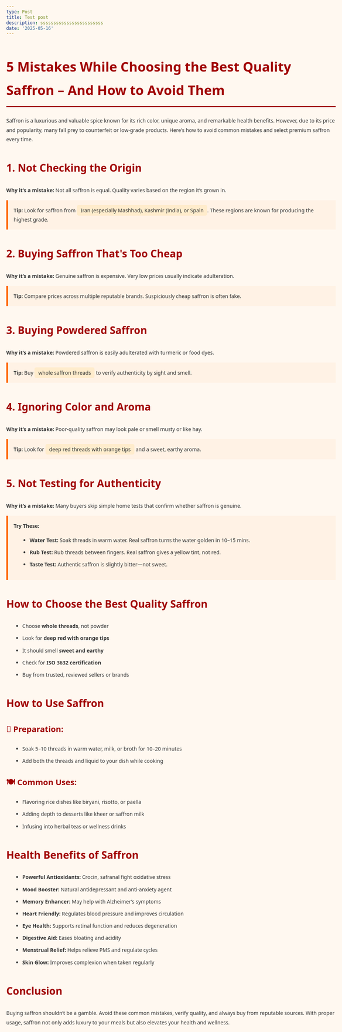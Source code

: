```yaml
---
type: Post
title: Test post
description: ssssssssssssssssssssssss
date: '2025-05-16'
---
```

<!DOCTYPE html><html lang="en"><head>  <meta charset="UTF-8">  <meta name="viewport" content="width=device-width, initial-scale=1">  <title>5 Mistakes While Choosing the Best Quality Saffron</title>  <style>    body {      font-family: 'Segoe UI', Tahoma, Geneva, Verdana, sans-serif;      line-height: 1.8;      background-color: #fff8f0;      color: #333;      padding: 30px;      max-width: 900px;      margin: auto;    }    h1, h2, h3 {      color: #a10000;    }    h1 {      font-size: 36px;      border-bottom: 3px solid #a10000;      padding-bottom: 10px;    }    h2 {      margin-top: 40px;      font-size: 28px;    }    h3 {      margin-top: 25px;      font-size: 22px;    }    p {      margin-bottom: 15px;    }    .tip {      background-color: #fff2e5;      padding: 15px;      border-left: 5px solid #ff6600;      margin: 15px 0;    }    ul {      margin-left: 20px;    }    ul li {      margin-bottom: 8px;    }    .highlight {      background-color: #ffeccc;      padding: 5px 10px;      border-radius: 5px;    }  </style></head><body>  <h1>5 Mistakes While Choosing the Best Quality Saffron – And How to Avoid Them</h1>  <p>Saffron is a luxurious and valuable spice known for its rich color, unique aroma, and remarkable health benefits. However, due to its price and popularity, many fall prey to counterfeit or low-grade products. Here's how to avoid common mistakes and select premium saffron every time.</p>  <h2>1. Not Checking the Origin</h2>  <p><strong>Why it’s a mistake:</strong> Not all saffron is equal. Quality varies based on the region it’s grown in.</p>  <div class="tip">    <strong>Tip:</strong> Look for saffron from <span class="highlight">Iran (especially Mashhad), Kashmir (India), or Spain</span>. These regions are known for producing the highest grade.  </div>  <h2>2. Buying Saffron That's Too Cheap</h2>  <p><strong>Why it’s a mistake:</strong> Genuine saffron is expensive. Very low prices usually indicate adulteration.</p>  <div class="tip">    <strong>Tip:</strong> Compare prices across multiple reputable brands. Suspiciously cheap saffron is often fake.  </div>  <h2>3. Buying Powdered Saffron</h2>  <p><strong>Why it’s a mistake:</strong> Powdered saffron is easily adulterated with turmeric or food dyes.</p>  <div class="tip">    <strong>Tip:</strong> Buy <span class="highlight">whole saffron threads</span> to verify authenticity by sight and smell.  </div>  <h2>4. Ignoring Color and Aroma</h2>  <p><strong>Why it’s a mistake:</strong> Poor-quality saffron may look pale or smell musty or like hay.</p>  <div class="tip">    <strong>Tip:</strong> Look for <span class="highlight">deep red threads with orange tips</span> and a sweet, earthy aroma.  </div>  <h2>5. Not Testing for Authenticity</h2>  <p><strong>Why it’s a mistake:</strong> Many buyers skip simple home tests that confirm whether saffron is genuine.</p>  <div class="tip">    <strong>Try These:</strong>    <ul>      <li><strong>Water Test:</strong> Soak threads in warm water. Real saffron turns the water golden in 10–15 mins.</li>      <li><strong>Rub Test:</strong> Rub threads between fingers. Real saffron gives a yellow tint, not red.</li>      <li><strong>Taste Test:</strong> Authentic saffron is slightly bitter—not sweet.</li>    </ul>  </div>  <h2>How to Choose the Best Quality Saffron</h2>  <ul>    <li>Choose <strong>whole threads</strong>, not powder</li>    <li>Look for <strong>deep red with orange tips</strong></li>    <li>It should smell <strong>sweet and earthy</strong></li>    <li>Check for <strong>ISO 3632 certification</strong></li>    <li>Buy from trusted, reviewed sellers or brands</li>  </ul>  <h2>How to Use Saffron</h2>  <h3>🌼 Preparation:</h3>  <ul>    <li>Soak 5–10 threads in warm water, milk, or broth for 10–20 minutes</li>    <li>Add both the threads and liquid to your dish while cooking</li>  </ul>  <h3>🍽️ Common Uses:</h3>  <ul>    <li>Flavoring rice dishes like biryani, risotto, or paella</li>    <li>Adding depth to desserts like kheer or saffron milk</li>    <li>Infusing into herbal teas or wellness drinks</li>  </ul>  <h2>Health Benefits of Saffron</h2>  <ul>    <li><strong>Powerful Antioxidants:</strong> Crocin, safranal fight oxidative stress</li>    <li><strong>Mood Booster:</strong> Natural antidepressant and anti-anxiety agent</li>    <li><strong>Memory Enhancer:</strong> May help with Alzheimer’s symptoms</li>    <li><strong>Heart Friendly:</strong> Regulates blood pressure and improves circulation</li>    <li><strong>Eye Health:</strong> Supports retinal function and reduces degeneration</li>    <li><strong>Digestive Aid:</strong> Eases bloating and acidity</li>    <li><strong>Menstrual Relief:</strong> Helps relieve PMS and regulate cycles</li>    <li><strong>Skin Glow:</strong> Improves complexion when taken regularly</li>  </ul>  <h2>Conclusion</h2>  <p>Buying saffron shouldn’t be a gamble. Avoid these common mistakes, verify quality, and always buy from reputable sources. With proper usage, saffron not only adds luxury to your meals but also elevates your health and wellness.</p></body></html>

